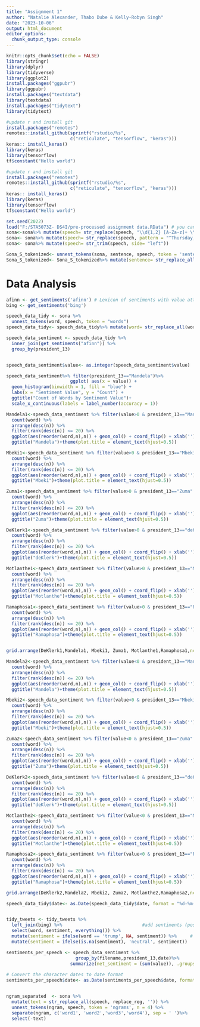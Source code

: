---
title: "Assignment 1"
author: "Natalie Alexander, Thabo Dube & Kelly-Robyn Singh"
date: "2023-10-06"
output: html_document
editor_options: 
  chunk_output_type: console
---

```{r setup, include=FALSE}
knitr::opts_chunk$set(echo = FALSE) 
library(stringr)
library(dplyr)
library(tidyverse)
library(ggplot2)
install.packages("ggpubr")
library(ggpubr)
install.packages("textdata")
library(textdata)
install.packages("tidytext")
library(tidytext)

#update r and install git
install.packages("remotes")
remotes::install_github(sprintf("rstudio/%s",
                        c("reticulate", "tensorflow", "keras")))
keras:: install_keras()
library(keras)
library(tensorflow)
tf$constant("Hello world")
```

```{r}
#update r and install git
install.packages("remotes")
remotes::install_github(sprintf("rstudio/%s",
                        c("reticulate", "tensorflow", "keras")))
keras:: install_keras()
library(keras)
library(tensorflow)
tf$constant("Hello world")
```


```{r Reading in Data}
set.seed(2022)
load("F:/STA5073Z- DS4I/pre-processed assignment data.RData") # you can change to where you have it saved
sona<-sona%>% mutate(speech= str_replace(speech, "\\d{1,2} [A-Za-z]+ \\d{4}", "")) # Remove dates at the start of the speech
sona<- sona%>% mutate(speech= str_replace(speech, pattern = "^Thursday, ", replacement = ""))# remove dates on 2 remaining Ramaphosa speeches 
sona<- sona%>% mutate(speech= str_trim(speech, side= "left"))

Sona_S_tokenized<- unnest_tokens(sona, sentence, speech, token = 'sentences') 
Sona_S_tokenized<- Sona_S_tokenized%>% mutate(sentence= str_replace_all(sentence, "[[:punct:]]", ""))

```

# Data Analysis
```{r Data analyisis} 
afinn <- get_sentiments('afinn') # Lexicon of sentiments with value attached ranging from -5 to 5 
bing <- get_sentiments('bing')

speech_data_tidy <- sona %>%
  unnest_tokens(word, speech, token = "words")
speech_data_tidy<- speech_data_tidy%>% mutate(word= str_replace_all(word, "[[:punct:]]", ""))

speech_data_sentiment <- speech_data_tidy %>%
  inner_join(get_sentiments("afinn")) %>%
  group_by(president_13)


speech_data_sentiment$value<- as.integer(speech_data_sentiment$value)

speech_data_sentiment%>% filter(president_13=="Mandela")%>%
                        ggplot( aes(x = value)) +
  geom_histogram(binwidth = 1, fill = "blue") +
  labs(x = "Sentiment Value", y = "Count") +
  ggtitle("Count of Words by Sentiment Value")+
  scale_x_continuous(labels = label_number(accuracy = 1))

```

```{r Top positive words}
Mandela1<-speech_data_sentiment %>% filter(value>0 & president_13=="Mandela" ) %>%
  count(word) %>%
  arrange(desc(n)) %>%
  filter(rank(desc(n)) <= 20) %>%
  ggplot(aes(reorder(word,n),n)) + geom_col() + coord_flip() + xlab('')+
  ggtitle("Mandela")+theme(plot.title = element_text(hjust=0.5))

Mbeki1<-speech_data_sentiment %>% filter(value>0 & president_13=="Mbeki" ) %>%
  count(word) %>%
  arrange(desc(n)) %>%
  filter(rank(desc(n)) <= 20) %>%
  ggplot(aes(reorder(word,n),n)) + geom_col() + coord_flip() + xlab('')+
  ggtitle("Mbeki")+theme(plot.title = element_text(hjust=0.5))

Zuma1<-speech_data_sentiment %>% filter(value>0 & president_13=="Zuma" ) %>%
  count(word) %>%
  arrange(desc(n)) %>%
  filter(rank(desc(n)) <= 20) %>%
  ggplot(aes(reorder(word,n),n)) + geom_col() + coord_flip() + xlab('')+
  ggtitle("Zuma")+theme(plot.title = element_text(hjust=0.5))

DeKlerk1<-speech_data_sentiment %>% filter(value>0 & president_13=="deKlerk" ) %>%
  count(word) %>%
  arrange(desc(n)) %>%
  filter(rank(desc(n)) <= 20) %>%
  ggplot(aes(reorder(word,n),n)) + geom_col() + coord_flip() + xlab('')+
  ggtitle("deKlerk")+theme(plot.title = element_text(hjust=0.5))

Motlanthe1<-speech_data_sentiment %>% filter(value>0 & president_13=="Motlanthe" ) %>%
  count(word) %>%
  arrange(desc(n)) %>%
  filter(rank(desc(n)) <= 20) %>%
  ggplot(aes(reorder(word,n),n)) + geom_col() + coord_flip() + xlab('')+
  ggtitle("Motlanthe")+theme(plot.title = element_text(hjust=0.5))

Ramaphosa1<-speech_data_sentiment %>% filter(value>0 & president_13=="Ramaphosa" ) %>%
  count(word) %>%
  arrange(desc(n)) %>%
  filter(rank(desc(n)) <= 20) %>%
  ggplot(aes(reorder(word,n),n)) + geom_col() + coord_flip() + xlab('')+
  ggtitle("Ramaphosa")+theme(plot.title = element_text(hjust=0.5))


grid.arrange(DeKlerk1,Mandela1, Mbeki1, Zuma1, Motlanthe1,Ramaphosa1,ncol = 2, nrow = 3)

```

```{r Top negative words}
Mandela2<-speech_data_sentiment %>% filter(value<0 & president_13=="Mandela" ) %>%
  count(word) %>%
  arrange(desc(n)) %>%
  filter(rank(desc(n)) <= 20) %>%
  ggplot(aes(reorder(word,n),n)) + geom_col() + coord_flip() + xlab('')+
  ggtitle("Mandela")+theme(plot.title = element_text(hjust=0.5))

Mbeki2<-speech_data_sentiment %>% filter(value<0 & president_13=="Mbeki" ) %>%
  count(word) %>%
  arrange(desc(n)) %>%
  filter(rank(desc(n)) <= 20) %>%
  ggplot(aes(reorder(word,n),n)) + geom_col() + coord_flip() + xlab('')+
  ggtitle("Mbeki")+theme(plot.title = element_text(hjust=0.5))

Zuma2<-speech_data_sentiment %>% filter(value<0 & president_13=="Zuma" ) %>%
  count(word) %>%
  arrange(desc(n)) %>%
  filter(rank(desc(n)) <= 20) %>%
  ggplot(aes(reorder(word,n),n)) + geom_col() + coord_flip() + xlab('')+
  ggtitle("Zuma")+theme(plot.title = element_text(hjust=0.5))

DeKlerk2<-speech_data_sentiment %>% filter(value<0 & president_13=="deKlerk" ) %>%
  count(word) %>%
  arrange(desc(n)) %>%
  filter(rank(desc(n)) <= 20) %>%
  ggplot(aes(reorder(word,n),n)) + geom_col() + coord_flip() + xlab('')+
  ggtitle("deKlerk")+theme(plot.title = element_text(hjust=0.5))

Motlanthe2<-speech_data_sentiment %>% filter(value<0 & president_13=="Motlanthe" ) %>%
  count(word) %>%
  arrange(desc(n)) %>%
  filter(rank(desc(n)) <= 20) %>%
  ggplot(aes(reorder(word,n),n)) + geom_col() + coord_flip() + xlab('')+
  ggtitle("Motlanthe")+theme(plot.title = element_text(hjust=0.5))

Ramaphosa2<-speech_data_sentiment %>% filter(value<0 & president_13=="Ramaphosa" ) %>%
  count(word) %>%
  arrange(desc(n)) %>%
  filter(rank(desc(n)) <= 20) %>%
  ggplot(aes(reorder(word,n),n)) + geom_col() + coord_flip() + xlab('')+
  ggtitle("Ramaphosa")+theme(plot.title = element_text(hjust=0.5))

grid.arrange(DeKlerk2,Mandela2, Mbeki2, Zuma2, Motlanthe2,Ramaphosa2,ncol = 2, nrow = 3)
```

```{r Changes in sentiment over time}

speech_data_tidy$date<- as.Date(speech_data_tidy$date, format = "%d-%m-%Y")


tidy_tweets <- tidy_tweets %>% 
  left_join(bing) %>%                              #add sentiments (pos or neg)
  select(word, sentiment, everything()) %>%
  mutate(sentiment = ifelse(word == 'trump', NA, sentiment)) %>%     #'trump' is a positive word in the bing lexicon!
  mutate(sentiment = ifelse(is.na(sentiment), 'neutral', sentiment))

```


```{r Aggregating sentiment over speeches}
sentiments_per_speech <- speech_data_sentiment %>%
                          group_by(filename,president_13,date)%>%
                        summarize(net_sentiment = (sum(value)), .groups = "keep")
 
# Convert the character dates to date format
sentiments_per_speech$date<- as.Date(sentiments_per_speech$date, format = "%d-%m-%Y")



```


```{r}
ngram_separated  <- sona %>%
  mutate(text = str_replace_all(speech, replace_reg, '')) %>%
  unnest_tokens(ngram, speech, token = 'ngrams', n = 4) %>%
  separate(ngram, c('word1', 'word2','word3','word4'), sep = ' ')%>%
  select(-text)


```



